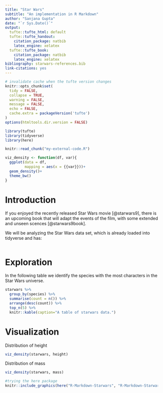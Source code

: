 ```yaml
---
title: "Star Wars"
subtitle: "An implementation in R Markdown"
author: "Sanjana Gupta"
date: "`r Sys.Date()`"
output:
  tufte::tufte_html: default
  tufte::tufte_handout:
    citation_package: natbib
    latex_engine: xelatex
  tufte::tufte_book:
    citation_package: natbib
    latex_engine: xelatex
bibliography: starwars-references.bib
link-citations: yes
---
```


```r
# invalidate cache when the tufte version changes
knitr::opts_chunk$set(
  tidy = FALSE,
  collapse = TRUE,
  warning = FALSE,
  message = FALSE,
  echo = FALSE,
  cache.extra = packageVersion('tufte')
)
options(htmltools.dir.version = FALSE)
```

```r
library(tufte)
library(tidyverse)
library(here)
```

```r
knitr::read_chunk("my-external-code.R") 
```

```r
viz_density <- function(df, var){
  ggplot(data = df,
         mapping = aes(x = {{var}}))+
  geom_density()+
  theme_bw()
}
```

# Introduction

If you enjoyed the recently released Star Wars movie [@starwars9], there is an upcoming book that will adapt the events of the film, with some extended and unseen scences [@starwars9book].

We will be analyzing the Star Wars data set, which is already loaded into tidyverse and has:

```r
``` 

# Exploration

In the following table we identify the species with the most characters in the Star Wars universe.

```r
starwars %>%
  group_by(species) %>%
  summarise(count = n()) %>%
  arrange(desc(count)) %>%
  top_n(5) %>%
  knitr::kable(caption="A table of starwars data.")
```


# Visualization

Distribution of height

```r
viz_density(starwars, height)
```

Distribution of mass

```r
viz_density(starwars, mass)
```



```r
#trying the here package
knitr::include_graphics(here("R-Markdown-Starwars", "R-Markdown-Starwars_files", "figure-html", "baby-yoda.jpeg"))
```